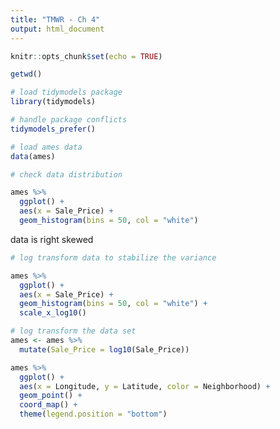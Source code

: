 ```yaml
---
title: "TMWR - Ch 4"
output: html_document
---
```


```r
knitr::opts_chunk$set(echo = TRUE)
```

```r
getwd()
```

```r
# load tidymodels package
library(tidymodels)

# handle package conflicts
tidymodels_prefer()

# load ames data
data(ames)
```

```r
# check data distribution

ames %>%
  ggplot() + 
  aes(x = Sale_Price) + 
  geom_histogram(bins = 50, col = "white")
```

data is right skewed

```r
# log transform data to stabilize the variance

ames %>%
  ggplot() + 
  aes(x = Sale_Price) + 
  geom_histogram(bins = 50, col = "white") +
  scale_x_log10()
```

```r
# log transform the data set
ames <- ames %>%
  mutate(Sale_Price = log10(Sale_Price))
```

```r
ames %>%
  ggplot() + 
  aes(x = Longitude, y = Latitude, color = Neighborhood) + 
  geom_point() + 
  coord_map() + 
  theme(legend.position = "bottom")
```
